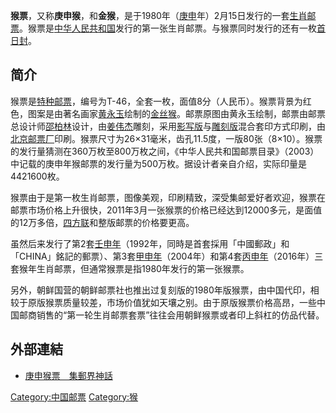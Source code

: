 '''猴票'''，又称'''庚申猴'''，和'''金猴'''，是于1980年（[[庚申|庚申]]年）2月15日发行的一套[[生肖|生肖]][[邮票|邮票]]。猴票是[[中华人民共和国|中华人民共和国]]发行的第一张生肖邮票。与猴票同时发行的还有一枚[[首日封|首日封]]。

==简介==
猴票是[[特种邮票|特种邮票]]，编号为T-46，全套一枚，面值8分（人民币）。猴票背景为红色，图案是由著名画家[[黄永玉|黄永玉]]绘制的[[金丝猴|金丝猴]]。邮票原图由黄永玉绘制，邮票由邮票总设计师[[邵柏林|邵柏林]]设计，由[[姜伟杰|姜伟杰]]雕刻，采用[[影写版|影写版]]与[[雕刻版|雕刻版]]混合套印方式印刷，由[[北京邮票厂|北京邮票厂]]印刷。猴票尺寸为26×31毫米，齿孔11.5度，一版80张（8×10）。猴票的发行量猜测在360万枚至800万枚之间，《中华人民共和国邮票目录》（2003）中记载的庚申年猴邮票的发行量为500万枚。据设计者亲自介绍，实际印量是4421600枚。

猴票由于是第一枚生肖邮票，图像美观，印刷精致，深受集邮爱好者欢迎，猴票在邮票市场价格上升很快，2011年3月一张猴票的价格已经达到12000多元，是面值的12万多倍，[[四方联|四方联]]和整版邮票的价格要更高。

虽然后来发行了第2套[[壬申年|壬申年]]（1992年，同時是首套採用「中國郵政」和「CHINA」銘記的郵票）、第3套[[甲申年|甲申年]]（2004年）和第4套[[丙申年|丙申年]]（2016年）三套猴年生肖邮票，但通常猴票是指1980年发行的第一张猴票。

另外，朝鲜国营的朝鲜邮票社也推出过复刻版的1980年版猴票，由中国代印，相较于原版猴票质量较差，市场价值犹如天壤之别。由于原版猴票价格高昂，一些中国邮商销售的“第一轮生肖邮票套票”往往会用朝鲜猴票或者印上斜杠的仿品代替。

==外部連結==
* [http://hk.apple.nextmedia.com/news/art/20130623/18309153 庚申猴票　集郵界神話] {{Wayback|url=http://hk.apple.nextmedia.com/news/art/20130623/18309153 |date=20161228003720 }}

{{郵政小作品}}

[[Category:中国邮票|Category:中国邮票]]
[[Category:猴|Category:猴]]